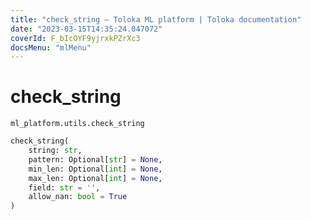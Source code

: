 ```yaml
---
title: "check_string — Toloka ML platform | Toloka documentation"
date: "2023-03-15T14:35:24.047072"
coverId: F_bIcOYF9yjrxkPZrXc3
docsMenu: "mlMenu"
---
```


# check_string

`ml_platform.utils.check_string`

```python
check_string(
    string: str,
    pattern: Optional[str] = None,
    min_len: Optional[int] = None,
    max_len: Optional[int] = None,
    field: str = '',
    allow_nan: bool = True
)
```